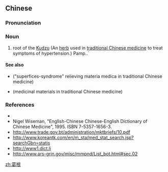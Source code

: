 ==Chinese==
{{zh-forms}}

===Pronunciation===
{{zh-pron
|m=gěgēn
|c=got3 gan1
|cat=n
}}

===Noun===
{{zh-noun}}

# root of the [[w:Pueraria lobata|Kudzu]] (An [[herb]] used in [[traditional Chinese medicine]] to treat symptoms of hypertension.) {{taxlink|Pueraria edulis|species|noshow=1}} Pamp..`

====See also====
* {{l|zh|解表药}} ("superfices-syndrome" relieving materia medica in traditional Chinese medicine)
* {{l|zh|药材}} (medicinal materials in traditional Chinese medicine)

===References===
* {{pedialite|葛根|lang=zh}}
* Nigel Wiseman, "English-Chinese Chinese-English Dictionary of Chinese Medicine", 1995. ISBN 7-5357-1656-3.
* http://www.trade.gov.bt/administration/mktbriefs/10.pdf
* http://www.koreantk.com/en/m_sta/med_stat_search.jsp?searchGbn=statis
* http://www1.dict.li
* http://www.ars-grin.gov/misc/mmpnd/List_bot.html#sec.02

[[zh:葛根]]